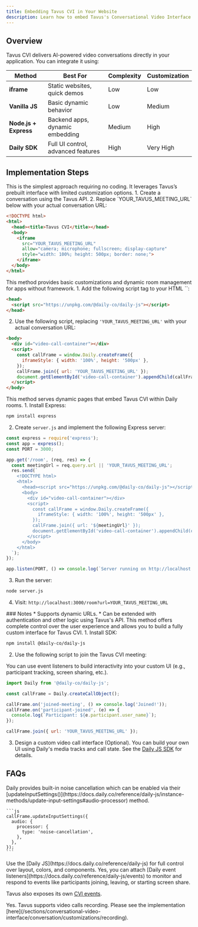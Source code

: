 ```yaml
---
title: Embedding Tavus CVI in Your Website
description: Learn how to embed Tavus's Conversational Video Interface (CVI) into your site or app.
---
```


## Overview

Tavus CVI delivers AI-powered video conversations directly in your application. You can integrate it using:

| Method                | Best For                           | Complexity | Customization |
| --------------------- | ---------------------------------- | ---------- | ------------- |
| **iframe**            | Static websites, quick demos       | Low        | Low           |
| **Vanilla JS**        | Basic dynamic behavior             | Low        | Medium        |
| **Node.js + Express** | Backend apps, dynamic embedding    | Medium     | High          |
| **Daily SDK**         | Full UI control, advanced features | High       | Very High     |

## Implementation Steps
<Tabs>
<Tab title="iframe ">
This is the simplest approach requiring no coding. It leverages Tavus’s prebuilt interface with limited customization options.
1. Create a conversation using the Tavus API.
2. Replace `YOUR_TAVUS_MEETING_URL` below with your actual conversation URL:

```html
<!DOCTYPE html>
<html>
  <head><title>Tavus CVI</title></head>
  <body>
    <iframe
      src="YOUR_TAVUS_MEETING_URL"
      allow="camera; microphone; fullscreen; display-capture"
      style="width: 100%; height: 500px; border: none;">
    </iframe>
  </body>
</html>
```
</Tab>
<Tab title="Vanilla JavaScript">
This method provides basic customizations and dynamic room management for apps without framework.
1. Add the following script tag to your HTML `<head>`:

```html
<head>
  <script src="https://unpkg.com/@daily-co/daily-js"></script>
</head>
```

2. Use the following script, replacing `'YOUR_TAVUS_MEETING_URL'` with your actual conversation URL:

```html
<body>
  <div id="video-call-container"></div>
  <script>
    const callFrame = window.Daily.createFrame({
      iframeStyle: { width: '100%', height: '500px' },
    });
    callFrame.join({ url: 'YOUR_TAVUS_MEETING_URL' });
    document.getElementById('video-call-container').appendChild(callFrame.iframe());
  </script>
</body>
```
</Tab>
<Tab title="Node.js + Express">
This method serves dynamic pages that embed Tavus CVI within Daily rooms.
1. Install Express:

```bash
npm install express
```

2. Create `server.js` and implement the following Express server:

```js
const express = require('express');
const app = express();
const PORT = 3000;

app.get('/room', (req, res) => {
  const meetingUrl = req.query.url || 'YOUR_TAVUS_MEETING_URL';
  res.send(`
    <!DOCTYPE html>
    <html>
      <head><script src="https://unpkg.com/@daily-co/daily-js"></script></head>
      <body>
        <div id="video-call-container"></div>
        <script>
          const callFrame = window.Daily.createFrame({
            iframeStyle: { width: '100%', height: '500px' },
          });
          callFrame.join({ url: '${meetingUrl}' });
          document.getElementById('video-call-container').appendChild(callFrame.iframe());
        </script>
      </body>
    </html>
  `);
});

app.listen(PORT, () => console.log(`Server running on http://localhost:${PORT}`));
```

3. Run the server:

```bash
node server.js
```

4. Visit: `http://localhost:3000/room?url=YOUR_TAVUS_MEETING_URL`
<Note>
### Notes
* Supports dynamic URLs.
* Can be extended with authentication and other logic using Tavus's API.
</Note>
</Tab>
<Tab title="Daily JS SDK">
This method offers complete control over the user experience and allows you to build a fully custom interface for Tavus CVI.
1. Install SDK:

```bash
npm install @daily-co/daily-js
```

2. Use the following script to join the Tavus CVI meeting:
<Note>
You can use event listeners to build interactivity into your custom UI (e.g., participant tracking, screen sharing, etc.).
</Note>

```js
import Daily from '@daily-co/daily-js';

const callFrame = Daily.createCallObject();

callFrame.on('joined-meeting', () => console.log('Joined!'));
callFrame.on('participant-joined', (e) => {
  console.log(`Participant: ${e.participant.user_name}`);
});

callFrame.join({ url: 'YOUR_TAVUS_MEETING_URL' });
```

3. Design a custom video call interface (Optional). You can build your own UI using Daily's media tracks and call state. See the [Daily JS SDK](https://docs.daily.co/guides/customizing-in-call-ui) for details.
</Tab>
</Tabs>

## FAQs
<AccordionGroup>

  <Accordion title="How can I reduce background noise during calls?" defaultOpen="true">
    Daily provides built-in noise cancellation which can be enabled via their [updateInputSettings()](https://docs.daily.co/reference/daily-js/instance-methods/update-input-settings#audio-processor) method.

    ```js
    callFrame.updateInputSettings({
      audio: {
        processor: {
          type: 'noise-cancellation',
        },
      },
    });
    ```
  </Accordion>

  <Accordion title="How can I make the video UI match my site design?" defaultOpen="true">
    Use the [Daily JS](https://docs.daily.co/reference/daily-js) for full control over layout, colors, and components.
  </Accordion>

  <Accordion title="Can I add event listeners to the call client?" defaultOpen="true">
  Yes, you can attach [Daily event listeners](https://docs.daily.co/reference/daily-js/events) to monitor and respond to events like participants joining, leaving, or starting screen share.  

  Tavus also exposes its own [CVI events](/sections/conversational-video-interface/interactions-protocols/overview#daily-react).
  </Accordion>

  <Accordion title="Can I record video calls?" defaultOpen="true">
    Yes. Tavus supports video calls recording. Please see the implementation [here](/sections/conversational-video-interface/conversation/customizations/recording).
  </Accordion>

</AccordionGroup>
